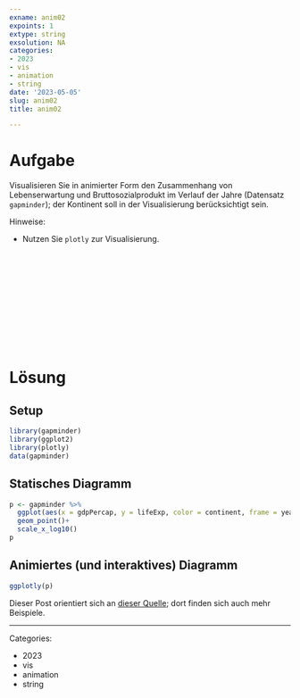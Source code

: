 ```yaml
---
exname: anim02
expoints: 1
extype: string
exsolution: NA
categories:
- 2023
- vis
- animation
- string
date: '2023-05-05'
slug: anim02
title: anim02

---
```








# Aufgabe

Visualisieren Sie in animierter Form den Zusammenhang von Lebenserwartung und Bruttosozialprodukt im Verlauf der Jahre (Datensatz `gapminder`); der Kontinent soll in der Visualisierung berücksichtigt sein.

Hinweise:

- Nutzen Sie `plotly` zur Visualisierung.






</br>
</br>
</br>
</br>
</br>
</br>
</br>
</br>
</br>
</br>

# Lösung

## Setup

```r
library(gapminder)
library(ggplot2)
library(plotly)
data(gapminder)
```


## Statisches Diagramm


```r
p <- gapminder %>% 
  ggplot(aes(x = gdpPercap, y = lifeExp, color = continent, frame = year)) +
  geom_point()+
  scale_x_log10()
p
```


## Animiertes (und interaktives) Diagramm


```r
ggplotly(p)
```

Dieser Post orientiert sich an [dieser Quelle](https://www.datanovia.com/en/blog/gganimate-how-to-create-plots-with-beautiful-animation-in-r/); dort finden sich auch mehr Beispiele.




---

Categories: 

- 2023
- vis
- animation
- string

